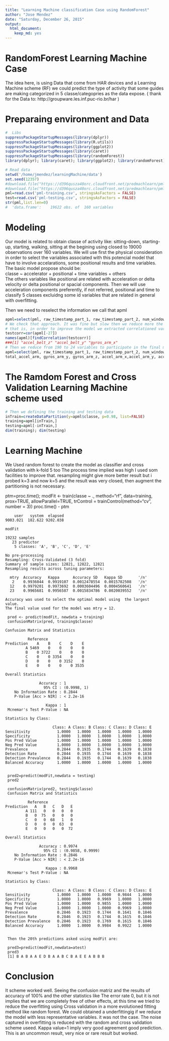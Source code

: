 ```yaml
---
title: "Learning Machine classification Case using RandomForest"
author: "Jose Mendez"
date: "Saturday, December 26, 2015"
output: 
  html_document: 
    keep_md: yes
---
```


#  RandomForest   Learning Machine Case

The idea here, is using Data that come from HAR devices and a Learning Machine scheme (RF) we could predict the type of activity that some guides are making categorized in 5 classe/categopries as the data expose. ( thank for the Data to:  http://groupware.les.inf.puc-rio.br/har )

# Preparaing environment and Data

```r
#  Libs
suppressPackageStartupMessages(library(dplyr))
suppressPackageStartupMessages(library(R.utils))
suppressPackageStartupMessages(library(ggplot2))
suppressPackageStartupMessages(library(caret))
suppressPackageStartupMessages(library(randomForest))
library(dplyr); library(caret); library(ggplot2); library(randomForest)

# Read data
setwd('/home/jmendez/learningMachine/data')
set.seed(12357)
#download.file("https://d396qusza40orc.cloudfront.net/predmachlearn/pml-training.csv",destfile="pml-training.csv", method="curl")
#download.file("https://d396qusza40orc.cloudfront.net/predmachlearn/pml-testing.csv",destfile="pml-testing.csv", method="curl")
pml=read.csv('pml-training.csv', stringsAsFactors = FALSE)
test=read.csv('pml-testing.csv', stringsAsFactors = FALSE)
str(pml,list.len=0)
#  'data.frame':	19622 obs. of  160 variables
```

# Modeling
 Our model is related to obtain classe of activity like:  sitting-down, starting-up, starting, walking,  sitting at the begining using closed to 19000 observations over 160 variables.
 We will use first the physical consideration in order to select the variables associated with this potencial model that have to involve accelarations, some positional results and time variables. The basic model propose should be:  
     classe ~ accelerator + positional + time variables + others   
 The others variables like positional are related with acceleration or delta velocity or delta positional or spacial components. 
 Then we will use acceleration components preferently, if not referred, positional and time to classify 5 classes excluidng some id variables that are related in general with overfitting. 

 Then we need to reselect the information we call that apml

```r
apml=select(pml, raw_timestamp_part_1, raw_timestamp_part_2, num_window,total_accel_belt, gyros_belt_x, gyros_belt_y, gyros_belt_z, accel_belt_x, accel_belt_y, accel_belt_z, magnet_belt_x, magnet_belt_y, magnet_belt_z,total_accel_arm, gyros_arm_x, gyros_arm_y, gyros_arm_z, accel_arm_x,accel_arm_y, accel_arm_z, magnet_arm_x, magnet_arm_y, magnet_arm_z, roll_dumbbell, pitch_dumbbell, yaw_dumbbell,classe)
# We check that approach. It was fine but slow then we reduce more the model as part of try an error process in order to search the adequate model.
# that is, in order to improve the model we extracted correlationed variables.
testcorr=cor(apml[-27])
names(apml)[findCorrelation(testcorr)]
###[1] "accel_belt_z" "accel_belt_y" "gyros_arm_x"
# Then we reduce from 190 to 24 variables to participate in the final model. thus new apml is:
apml=select(pml, raw_timestamp_part_1, raw_timestamp_part_2, num_window, total_accel_belt, gyros_belt_x, gyros_belt_y, gyros_belt_z,accel_belt_x, magnet_belt_x, magnet_belt_y, magnet_belt_z,
total_accel_arm, gyros_arm_y, gyros_arm_z, accel_arm_x,accel_arm_y, accel_arm_z, magnet_arm_x, magnet_arm_y, magnet_arm_z, roll_dumbbell,pitch_dumbbell,yaw_dumbbell,classe)
```
# The Ramdom Forest and Cross Validation Learning Machine scheme used

```r
# Then we defining the training and testing data
inTrain=createDataPartition(y=apml$classe, p=0.98, list=FALSE)
training=apml[inTrain,]
testing=apml[-inTrain,]
dim(training); dim(testing)
```

# Learning Machine

 We Used random forest to create the model as classifier and cross validation with k-fold 5 too 
 The process time implied was high I used som facilities to improve that. resampling might give more better  result but i probed k=3 and now k=5 and the result was very closed, then augment the partitioning is not necessary.

ptm=proc.time();
modFit <- train(classe ~ ., method="rf", data=training, prox=TRUE, allowParallel=TRUE, trControl = trainControl(method="cv", number = 3))
proc.time() - ptm
```
    user   system  elapsed 
9003.021  182.622 9202.038 

modFit

19232 samples
   23 predictor
    5 classes: 'A', 'B', 'C', 'D', 'E' 

No pre-processing
Resampling: Cross-Validated (3 fold) 
Summary of sample sizes: 12821, 12822, 12821 
Resampling results across tuning parameters:

  mtry  Accuracy   Kappa      Accuracy SD   Kappa SD       '/n'
   2    0.9936044  0.9919107  0.0012478554  0.0015782508   '/n'
  12    0.9979201  0.9973692  0.0003604496  0.0004560641   '/n'
  23    0.9965681  0.9956587  0.0015834786  0.0020039552   '/n'

Accuracy was used to select the optimal model using  the largest value.
The final value used for the model was mtry = 12. 

 pred <- predict(modFit, newdata = training)
 confusionMatrix(pred, training$classe)

Confusion Matrix and Statistics

          Reference
Prediction    A    B    C    D    E
         A 5469    0    0    0    0
         B    0 3722    0    0    0
         C    0    0 3354    0    0
         D    0    0    0 3152    0
         E    0    0    0    0 3535

Overall Statistics
                                     
               Accuracy : 1          
                 95% CI : (0.9998, 1)
    No Information Rate : 0.2844     
    P-Value [Acc > NIR] : < 2.2e-16  
                                     
                  Kappa : 1          
 Mcnemar's Test P-Value : NA         

Statistics by Class:

                     Class: A Class: B Class: C Class: D Class: E
Sensitivity            1.0000   1.0000   1.0000   1.0000   1.0000
Specificity            1.0000   1.0000   1.0000   1.0000   1.0000
Pos Pred Value         1.0000   1.0000   1.0000   1.0000   1.0000
Neg Pred Value         1.0000   1.0000   1.0000   1.0000   1.0000
Prevalence             0.2844   0.1935   0.1744   0.1639   0.1838
Detection Rate         0.2844   0.1935   0.1744   0.1639   0.1838
Detection Prevalence   0.2844   0.1935   0.1744   0.1639   0.1838
Balanced Accuracy      1.0000   1.0000   1.0000   1.0000   1.0000


 pred2=predict(modFit,newdata = testing)
 pred2

 confusionMatrix(pred2, testing$classe)
 Confusion Matrix and Statistics

          Reference
Prediction   A   B   C   D   E
         A 111   0   0   0   0
         B   0  75   0   0   0
         C   0   0  68   1   0
         D   0   0   0  63   0
         E   0   0   0   0  72

Overall Statistics
                                          
               Accuracy : 0.9974          
                 95% CI : (0.9858, 0.9999)
    No Information Rate : 0.2846          
    P-Value [Acc > NIR] : < 2.2e-16       
                                          
                  Kappa : 0.9968          
 Mcnemar's Test P-Value : NA              

Statistics by Class:

                     Class: A Class: B Class: C Class: D Class: E
Sensitivity            1.0000   1.0000   1.0000   0.9844   1.0000
Specificity            1.0000   1.0000   0.9969   1.0000   1.0000
Pos Pred Value         1.0000   1.0000   0.9855   1.0000   1.0000
Neg Pred Value         1.0000   1.0000   1.0000   0.9969   1.0000
Prevalence             0.2846   0.1923   0.1744   0.1641   0.1846
Detection Rate         0.2846   0.1923   0.1744   0.1615   0.1846
Detection Prevalence   0.2846   0.1923   0.1769   0.1615   0.1846
Balanced Accuracy      1.0000   1.0000   0.9984   0.9922   1.0000


 Then the 20th predictions asked using modFit are:
 
 pred3=predict(modFit,newdata=atest)
 pred3
 [1] B A B A A E D B A A B C B A E E A B B B
```

# Conclusion

It scheme worked well. Seeing the confusion matriz and the results of accuracy of 100% and the other statistics like The error rate 0, but it is not implies that we are completely free of other 
effects, at this time we tried to reduce the overfitting using Cross validation in a more 
evolutioned fitting method like random forest. We could obtained a underfittingig if we reduce 
the model with less representative variables. it was not the case.  The noise captured in 
overfitting is reduced with the random and cross validation scheme useed. Kappa value=1 imply 
very good agreement good prediction. This is an uncommon result, very nice or rare result 
but worked.

